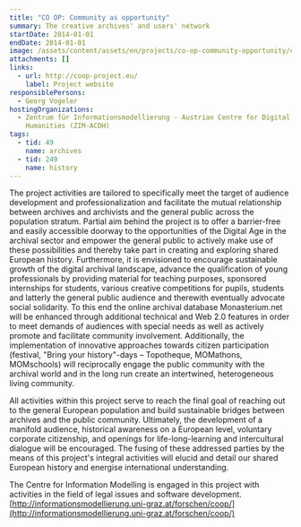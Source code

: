 ```yaml
---
title: "CO OP: Community as opportunity"
summary: The creative archives' and users' network
startDate: 2014-01-01
endDate: 2014-01-01
image: /assets/content/assets/en/projects/co-op-community-opportunity/coop_image_2.png
attachments: []
links:
  - url: http://coop-project.eu/
    label: Project website
responsiblePersons:
  - Georg Vogeler
hostingOrganizations:
  - Zentrum für Informationsmodellierung - Austrian Centre for Digital
    Humanities (ZIM-ACDH)
tags:
  - tid: 49
    name: archives
  - tid: 249
    name: history
---
```

The project activities are tailored to specifically meet the target of audience development and professionalization and facilitate the mutual relationship between archives and archivists and the general public across the population stratum. Partial aim behind the project is to offer a barrier-free and easily accessible doorway to the opportunities of the Digital Age in the archival sector and empower the general public to actively make use of these possibilities and thereby take part in creating and exploring shared European history. Furthermore, it is envisioned to encourage sustainable growth of the digital archival landscape, advance the qualification of young professionals by providing material for teaching purposes, sponsored internships for students, various creative competitions for pupils, students and latterly the general public audience and therewith eventually advocate social solidarity. To this end the online archival database Monasterium.net will be enhanced through additional technical and Web 2.0 features in order to meet demands of audiences with special needs as well as actively promote and facilitate community involvement. Additionally, the implementation of innovative approaches towards citizen participation (festival, "Bring your history"-days – Topotheque, MOMathons, MOMschools) will reciprocally engage the public community with the archival world and in the long run create an intertwined, heterogeneous living community.

All activities within this project serve to reach the final goal of reaching out to the general European population and build sustainable bridges between archives and the public community. Ultimately, the development of a manifold audience, historical awareness on a European level, voluntary corporate citizenship, and openings for life-long-learning and intercultural dialogue will be encouraged. The fusing of these addressed parties by the means of this project's integral activities will elucid and detail our shared European history and energise international understanding.

The Centre for Information Modelling is engaged in this project with activities in the field of legal issues and software development. [http://informationsmodellierung.uni-graz.at/forschen/coop/](http://informationsmodellierung.uni-graz.at/forschen/coop/)
